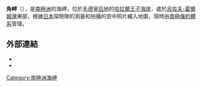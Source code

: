 {{coord|69|39|S|39|22|E|source:GNIS|display=title}}

'''角岬'''（{{lang-en|Kado Point}}），是[[南極洲|南極洲]]的海岬，位於[[毛德皇后地|毛德皇后地]]的[[哈拉爾王子海岸|哈拉爾王子海岸]]，處於[[呂佐夫-霍爾姆灣|呂佐夫-霍爾姆灣]]東部，根據[[日本|日本]]探險隊的測量和拍攝的空中照片繪入地圖，現時由[[南極條約體系|南極條約體系]]管理。

==外部連結==
*{{cite gnis | type = antarid | id = 7717| name = Kado Point| accessdate = 2013-04-10}}
*{{usgs-gazetteer|id=7717}}

{{Antarctica-geo-stub}}
[[Category:南極洲海岬|Category:南極洲海岬]]